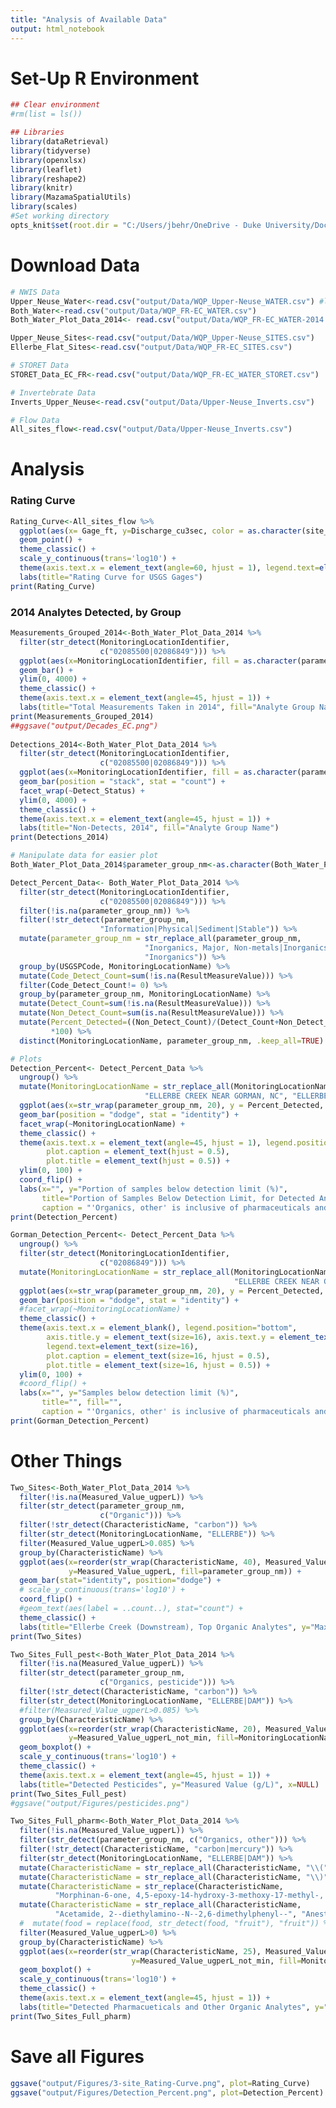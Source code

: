 ```yaml
---
title: "Analysis of Available Data"
output: html_notebook
---
```

# Set-Up R Environment
```r
## Clear environment
#rm(list = ls())

## Libraries
library(dataRetrieval)
library(tidyverse)
library(openxlsx)
library(leaflet)                                           
library(reshape2)
library(knitr)
library(MazamaSpatialUtils)
library(scales)
#Set working directory
opts_knit$set(root.dir = "C:/Users/jbehr/OneDrive - Duke University/Documents/5. R/2._WQP-EllerbeC-FlatR")
```

# Download Data
```r
# NWIS Data
Upper_Neuse_Water<-read.csv("output/Data/WQP_Upper-Neuse_WATER.csv") #large file
Both_Water<-read.csv("output/Data/WQP_FR-EC_WATER.csv")
Both_Water_Plot_Data_2014<- read.csv("output/Data/WQP_FR-EC_WATER-2014.csv")

Upper_Neuse_Sites<-read.csv("output/Data/WQP_Upper-Neuse_SITES.csv")
Ellerbe_Flat_Sites<-read.csv("output/Data/WQP_FR-EC_SITES.csv")

# STORET Data
STORET_Data_EC_FR<-read.csv("output/Data/WQP_FR-EC_WATER_STORET.csv")

# Invertebrate Data
Inverts_Upper_Neuse<-read.csv("output/Data/Upper-Neuse_Inverts.csv")

# Flow Data
All_sites_flow<-read.csv("output/Data/Upper-Neuse_Inverts.csv")
```

# Analysis

### Rating Curve
```r
Rating_Curve<-All_sites_flow %>% 
  ggplot(aes(x= Gage_ft, y=Discharge_cu3sec, color = as.character(site_no))) +
  geom_point() +
  theme_classic() +
  scale_y_continuous(trans='log10') +
  theme(axis.text.x = element_text(angle=60, hjust = 1), legend.text=element_text(size=7)) +
  labs(title="Rating Curve for USGS Gages")
print(Rating_Curve)
```

### 2014 Analytes Detected, by Group

```r
Measurements_Grouped_2014<-Both_Water_Plot_Data_2014 %>% 
  filter(str_detect(MonitoringLocationIdentifier, 
                    c("02085500|02086849"))) %>% 
  ggplot(aes(x=MonitoringLocationIdentifier, fill = as.character(parameter_group_nm))) +
  geom_bar() +
  ylim(0, 4000) +
  theme_classic() + 
  theme(axis.text.x = element_text(angle=45, hjust = 1)) + 
  labs(title="Total Measurements Taken in 2014", fill="Analyte Group Name")
print(Measurements_Grouped_2014)
##ggsave("output/Decades_EC.png")
  
Detections_2014<-Both_Water_Plot_Data_2014 %>% 
  filter(str_detect(MonitoringLocationIdentifier, 
                    c("02085500|02086849"))) %>% 
  ggplot(aes(x=MonitoringLocationIdentifier, fill = as.character(parameter_group_nm))) +
  geom_bar(position = "stack", stat = "count") +
  facet_wrap(~Detect_Status) +
  ylim(0, 4000) +
  theme_classic() + 
  theme(axis.text.x = element_text(angle=45, hjust = 1)) + 
  labs(title="Non-Detects, 2014", fill="Analyte Group Name")
print(Detections_2014)

# Manipulate data for easier plot
Both_Water_Plot_Data_2014$parameter_group_nm<-as.character(Both_Water_Plot_Data_2014$parameter_group_nm)

Detect_Percent_Data<- Both_Water_Plot_Data_2014 %>%
  filter(str_detect(MonitoringLocationIdentifier, 
                    c("02085500|02086849"))) %>% 
  filter(!is.na(parameter_group_nm)) %>% 
  filter(!str_detect(parameter_group_nm, 
                    "Information|Physical|Sediment|Stable")) %>%
  mutate(parameter_group_nm = str_replace_all(parameter_group_nm, 
                              "Inorganics, Major, Non-metals|Inorganics, Major, Metals|Inorganics, Minor, Metals",
                              "Inorganics")) %>% 
  group_by(USGSPCode, MonitoringLocationName) %>% 
  mutate(Code_Detect_Count=sum(!is.na(ResultMeasureValue))) %>%
  filter(Code_Detect_Count!= 0) %>% 
  group_by(parameter_group_nm, MonitoringLocationName) %>% 
  mutate(Detect_Count=sum(!is.na(ResultMeasureValue))) %>% 
  mutate(Non_Detect_Count=sum(is.na(ResultMeasureValue))) %>%
  mutate(Percent_Detected=((Non_Detect_Count)/(Detect_Count+Non_Detect_Count))
         *100) %>% 
  distinct(MonitoringLocationName, parameter_group_nm, .keep_all=TRUE) 

# Plots
Detection_Percent<- Detect_Percent_Data %>% 
  ungroup() %>% 
  mutate(MonitoringLocationName = str_replace_all(MonitoringLocationName, 
                              "ELLERBE CREEK NEAR GORMAN, NC", "ELLERBE CREEK AT GORMAN, NC")) %>%
  ggplot(aes(x=str_wrap(parameter_group_nm, 20), y = Percent_Detected, fill = parameter_group_nm)) +
  geom_bar(position = "dodge", stat = "identity") +
  facet_wrap(~MonitoringLocationName) +
  theme_classic() + 
  theme(axis.text.x = element_text(angle=45, hjust = 1), legend.position="bottom",  
        plot.caption = element_text(hjust = 0.5),
        plot.title = element_text(hjust = 0.5)) + 
  ylim(0, 100) +
  coord_flip() +
  labs(x="", y="Portion of samples below detection limit (%)", 
       title="Portion of Samples Below Detection Limit, for Detected Analytes", fill="Analyte Group", 
       caption = "'Organics, other' is inclusive of pharmaceuticals and industrial byproducts")
print(Detection_Percent)

Gorman_Detection_Percent<- Detect_Percent_Data %>% 
  ungroup() %>% 
  filter(str_detect(MonitoringLocationIdentifier, 
                    c("02086849"))) %>% 
  mutate(MonitoringLocationName = str_replace_all(MonitoringLocationName, 
                                                  "ELLERBE CREEK NEAR GORMAN, NC", "ELLERBE CREEK AT GORMAN, NC")) %>%
  ggplot(aes(x=str_wrap(parameter_group_nm, 20), y = Percent_Detected, fill = parameter_group_nm)) +
  geom_bar(position = "dodge", stat = "identity") +
  #facet_wrap(~MonitoringLocationName) +
  theme_classic() + 
  theme(axis.text.x = element_blank(), legend.position="bottom",  
        axis.title.y = element_text(size=16), axis.text.y = element_text(size=18),
        legend.text=element_text(size=16),
        plot.caption = element_text(size=16, hjust = 0.5),
        plot.title = element_text(size=16, hjust = 0.5)) + 
  ylim(0, 100) +
  #coord_flip() +
  labs(x="", y="Samples below detection limit (%)", 
       title="", fill="", 
       caption = "'Organics, other' is inclusive of pharmaceuticals and industrial byproducts")
print(Gorman_Detection_Percent)

```

# Other Things

```r
Two_Sites<-Both_Water_Plot_Data_2014 %>%
  filter(!is.na(Measured_Value_ugperL)) %>%
  filter(str_detect(parameter_group_nm, 
                    c("Organic"))) %>% 
  filter(!str_detect(CharacteristicName, "carbon")) %>% 
  filter(str_detect(MonitoringLocationName, "ELLERBE")) %>% 
  filter(Measured_Value_ugperL>0.085) %>% 
  group_by(CharacteristicName) %>% 
  ggplot(aes(x=reorder(str_wrap(CharacteristicName, 40), Measured_Value_ugperL), 
             y=Measured_Value_ugperL, fill=parameter_group_nm)) +
  geom_bar(stat="identity", position="dodge") +
  # scale_y_continuous(trans='log10') +
  coord_flip() +
  #geom_text(aes(label = ..count..), stat="count") +
  theme_classic() + 
  labs(title="Ellerbe Creek (Downstream), Top Organic Analytes", y="Max Measured Value (ug/L)", x=NULL)
print(Two_Sites)
```

```r
Two_Sites_Full_pest<-Both_Water_Plot_Data_2014 %>%
  filter(!is.na(Measured_Value_ugperL)) %>%
  filter(str_detect(parameter_group_nm, 
                    c("Organics, pesticide"))) %>% 
  filter(!str_detect(CharacteristicName, "carbon")) %>% 
  filter(str_detect(MonitoringLocationName, "ELLERBE|DAM")) %>% 
  #filter(Measured_Value_ugperL>0.085) %>% 
  group_by(CharacteristicName) %>% 
  ggplot(aes(x=reorder(str_wrap(CharacteristicName, 20), Measured_Value_ugperL), 
             y=Measured_Value_ugperL_not_min, fill=MonitoringLocationName)) +
  geom_boxplot() +
  scale_y_continuous(trans='log10') +
  theme_classic() +
  theme(axis.text.x = element_text(angle=45, hjust = 1)) +
  labs(title="Detected Pesticides", y="Measured Value (g/L)", x=NULL)
print(Two_Sites_Full_pest)
#ggsave("output/Figures/pesticides.png")

Two_Sites_Full_pharm<-Both_Water_Plot_Data_2014 %>%
  filter(!is.na(Measured_Value_ugperL)) %>%
  filter(str_detect(parameter_group_nm, c("Organics, other"))) %>% 
  filter(!str_detect(CharacteristicName, "carbon|mercury")) %>% 
  filter(str_detect(MonitoringLocationName, "ELLERBE|DAM")) %>% 
  mutate(CharacteristicName = str_replace_all(CharacteristicName, "\\(", "-")) %>% 
  mutate(CharacteristicName = str_replace_all(CharacteristicName, "\\)", "-")) %>% 
  mutate(CharacteristicName = str_replace(CharacteristicName, 
          "Morphinan-6-one, 4,5-epoxy-14-hydroxy-3-methoxy-17-methyl-, -5.alpha.--", "Oxycodone")) %>% 
  mutate(CharacteristicName = str_replace_all(CharacteristicName, 
          "Acetamide, 2--diethylamino--N--2,6-dimethylphenyl--", "Anestacon")) %>%
  #  mutate(food = replace(food, str_detect(food, "fruit"), "fruit")) %>% 
  filter(Measured_Value_ugperL>0) %>% 
  group_by(CharacteristicName) %>% 
  ggplot(aes(x=reorder(str_wrap(CharacteristicName, 25), Measured_Value_ugperL), 
                           y=Measured_Value_ugperL_not_min, fill=MonitoringLocationName)) +
  geom_boxplot() +
  scale_y_continuous(trans='log10') +
  theme_classic() +
  theme(axis.text.x = element_text(angle=45, hjust = 1)) +
  labs(title="Detected Pharmacueticals and Other Organic Analytes", y="Measured Value (g/L)", x=NULL)
print(Two_Sites_Full_pharm)

```


# Save all Figures

```r
ggsave("output/Figures/3-site_Rating-Curve.png", plot=Rating_Curve)
ggsave("output/Figures/Detection_Percent.png", plot=Detection_Percent)
```

